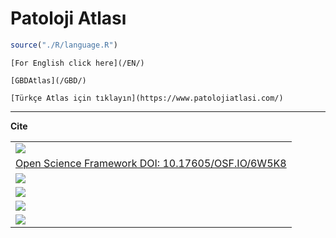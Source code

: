 # Patoloji Atlası {#patoloji-atlasi .unnumbered}

```r
source("./R/language.R")
```

```asis

[For English click here](/EN/)

[GBDAtlas](/GBD/)

```

```asis

[Türkçe Atlas için tıklayın](https://www.patolojiatlasi.com/)

```

---


**Cite**

|                                                                                                                                                                                                                                    |
|------------------------------------------------------------------------|
| [![](https://zenodo.org/badge/452585667.svg)](https://zenodo.org/badge/latestdoi/452585667)                                                                                                                                        |
| [Open Science Framework DOI: 10.17605/OSF.IO/6W5K8](https://osf.io/6w5k8/)                                                                                                                                                         |
| [![](https://img.shields.io/github/issues/patolojiatlasi/patolojiatlasi.github.io)](https://github.com/patolojiatlasi/patolojiatlasi.github.io/issues)                                                                             |
| [![](https://img.shields.io/github/license/patolojiatlasi/patolojiatlasi.github.io)](https://github.com/patolojiatlasi/patolojiatlasi.github.io/blob/main/LICENSE)                                                                 |
| [![](https://img.shields.io/twitter/url?label=Patoloji%20Atlas%C4%B1&style=social&url=https%3A%2F%2Fwww.patolojiatlasi.com%2F)](https://twitter.com/intent/tweet?text=#patolojiatlasi&url=https%3A%2F%2Fwww.patolojiatlasi.com%2F)    |
| [![](https://img.shields.io/twitter/url?label=Patoloji%20Notlar%C4%B1&style=social&url=https%3A%2F%2Fwww.patolojinotlari.com%2F)](https://twitter.com/intent/tweet?text=#patolojinotlari:&url=https%3A%2F%2Fwww.patolojinotlari.com%2F) |

